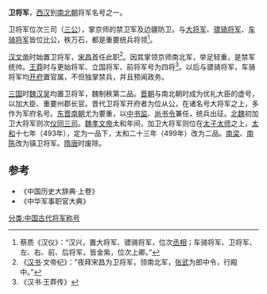 '''卫将军'''，[[西汉|西汉]]到[[南北朝|南北朝]]将军名号之一。

卫将军位次三司（[[三公|三公]]），掌京师的禁卫军及边疆防卫。与[[大将军_(中国)|大将军]]、[[骠骑将军|骠骑将军]]、[[车骑将军|车骑将军]]皆位比公，秩万石，都是重要统兵将领<ref>蔡质《汉仪》：“汉兴，置大将军、骠骑将军，位次[[丞相|丞相]]；车骑将军、卫将军、左、右、前、后将军，皆金紫，位次上卿。”</ref>。

[[汉文帝|汉文帝]]时始置卫将军，[[宋昌|宋昌]]首任此职<ref>《[[汉书|汉书]]·文帝纪》："夜拜宋昌为卫将军，领南北军，[[张武|张武]]为郎中令，行殿中。”</ref>。因其掌领京师南北军，举足轻重，是禁军统帅。[[王莽|王莽]]时与更始将军、立国将军、前将军号为四将<ref>《汉书·王莽传》</ref>。以后与骠骑将军，车骑将军均[[开府|开府]]置官属，不但独掌禁兵，并且预闻政务。

[[三国|三国]]时[[曹魏|魏]][[蜀汉|汉]][[孙吴|吴]]均置卫将军，魏制秩第二品。[[晋朝|晋朝]]与南北朝时成为优礼大臣的虚号，以加大臣、重要州郡长官。晋代卫将军开府者为位从公，在诸名号大将军之上，多作为军府名号。[[东晋|东晋]][[南朝_(中国朝代)|南朝]]尤为要重，以[[中书监|中书监]]、[[尚书令|尚书令]]兼任，统兵出征。[[北魏|北魏]]初加卫大将军则次[[仪同三司|仪同三司]]。[[魏孝文帝|魏孝文帝]]太和年间，加卫大将军则位在[[太子太师|太子太师]]之上，[[太和_(北魏)|太和]]十七年（493年），定为一品下，太和二十三年（499年）改为二品。[[南梁|南梁]]、[[南陈|南陈]]改为镇卫将军。[[隋唐|隋唐]]时废除。

==参考==
* 《中国历史大辞典·上卷》
* 《中华军事职官大典》
[[分类:中国古代将军称号|分类:中国古代将军称号]]